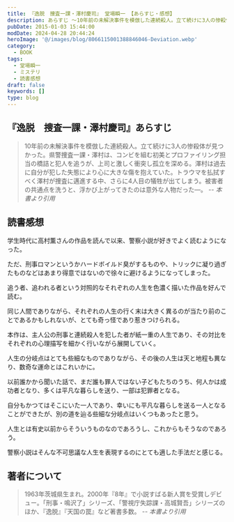 ```yaml
---
title: 『逸脱　捜査一課・澤村慶司』 堂場瞬一 【あらすじ・感想】
description: あらすじ ～10年前の未解決事件を模倣した連続殺人。立て続けに3人の惨殺体が見つかった。県警捜査一課・澤村は過去に自分が犯した失態により心に大きな傷を抱えていた。トラウマを払拭すべく澤村が捜査に邁進する中、さらに4人目の犠牲が出てしまう。被害者の共通点を洗うと、浮かび上がってきたのは意外な人物だった
pubDate: 2015-01-03 15:44:00
modDate: 2024-04-28 20:44:24
heroImage: '@/images/blog/8066115001388846046-Deviation.webp'
category:
  - BOOK
tags:
  - 堂場瞬一
  - ミステリ
  - 読書感想
draft: false
keywords: []
type: blog
---
```


## 『逸脱　捜査一課・澤村慶司』あらすじ

> 10年前の未解決事件を模倣した連続殺人。立て続けに3人の惨殺体が見つかった。県警捜査一課・澤村は、コンビを組む初美とプロファイリング担当の橋詰と犯人を追うが、上司と激しく衝突し孤立を深める。澤村は過去に自分が犯した失態により心に大きな傷を抱えていた。トラウマを払拭すべく澤村が捜査に邁進する中、さらに4人目の犠牲が出てしまう。被害者の共通点を洗うと、浮かび上がってきたのは意外な人物だった―。 <cite>-- 本書より引用</cite>

## 読書感想

学生時代に高村薫さんの作品を読んで以来、警察小説が好きでよく読むようになった。

ただ、刑事ロマンというかハードボイルド臭がするものや、トリックに凝り過ぎたものなどはあまり得意ではないので徐々に避けるようになってしまった。

追う者、追われる者という対照的なそれぞれの人生を色濃く描いた作品を好んで読む。

同じ人間でありながら、それぞれの人生の行く末は大きく異るのが当たり前のことであるかもしれないが、とても奇っ怪であり惹きつけられる。

本作は、主人公の刑事と連続殺人を犯した者が紙一重の人生であり、その対比をそれぞれの心理描写を細かく行いながら展開していく。

人生の分岐点はとても些細なものでありながら、その後の人生は天と地程も異なり、数奇な運命とはこれいかに。

以前誰かから聞いた話で、まだ誰も罪人ではない子どもたちのうち、何人かは成功者となり、多くは平凡な暮らしを送り、一部は犯罪者となる。

自分もかつてはそこにいた一人であり、幸いにも平凡な暮らしを送る一人となることができたが、別の道を辿る些細な分岐点はいくつもあったと思う。

人生とは有史以前からそういうものなのであろうし、これからもそうなのであろう。

警察小説はそんな不可思議な人生を表現するのにとても適した手法だと感じる。

<div class='not-prose'>
  <div data-vc_mylinkbox_id='886768389'></div>
</div>

## 著者について

> 1963年茨城県生まれ。2000年『8年』で小説すばる新人賞を受賞しデビュー。「刑事・鳴沢了」シリーズ、「警視庁失踪課・高城賢吾」シリーズのほか、『逸脱』『天国の罠』など著書多数。 <cite>-- 本書より引用</cite>
